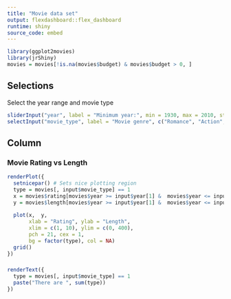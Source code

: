 ```yaml
---
title: "Movie data set"
output: flexdashboard::flex_dashboard
runtime: shiny
source_code: embed
---
```


```r
library(ggplot2movies)
library(jrShiny)
movies = movies[!is.na(movies$budget) & movies$budget > 0, ]
```

Selections {.sidebar}
-----------------------------------------------------------------------

Select the year range  and movie type

```r
sliderInput("year", label = "Minimum year:", min = 1930, max = 2010, step = 10, value = c(1930, 2010), sep = "")
selectInput("movie_type", label = "Movie genre", c("Romance", "Action", "Animation"))
```

Column
-----------------------------------------------------------------------

### Movie Rating vs Length

```r
renderPlot({
  setnicepar() # Sets nice plotting region
  type = movies[, input$movie_type] == 1
  x = movies$rating[movies$year >= input$year[1] &  movies$year <= input$year[2]]
  y = movies$length[movies$year >= input$year[1] &  movies$year <= input$year[2]]
  
  plot(x,  y, 
       xlab = "Rating", ylab = "Length", 
       xlim = c(1, 10), ylim = c(0, 400), 
       pch = 21, cex = 1, 
       bg = factor(type), col = NA)
  grid()
})
```

###

```r
renderText({
  type = movies[, input$movie_type] == 1
  paste("There are ", sum(type))
})
```
